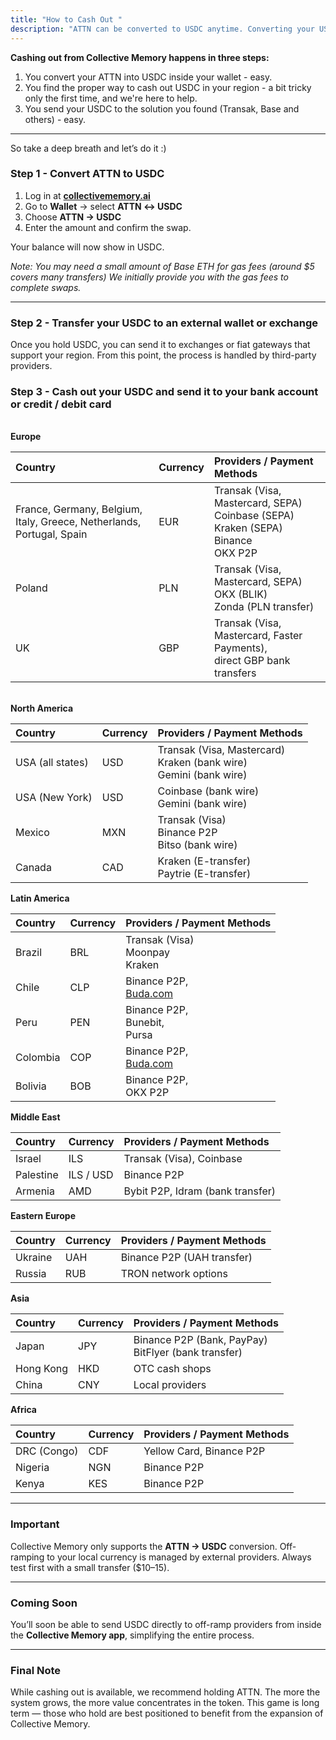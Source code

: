 ```yaml
---
title: "How to Cash Out "
description: "ATTN can be converted to USDC anytime. Converting your USDC to cash in your bank or credit/debit card involves 3rd party providers. In this article we’ll cover all you need to know about the whole process end to end.  Please note: if you have zero crypto experience (“normie”) this might seem complex, but once you’ll do it for the first time - it becomes quick and easy. The main challenge is to pick a solution that suits your region, but that’s a thing with any crypto."
---
```


**Cashing out from Collective Memory happens in three steps:**

1. You convert your ATTN into USDC inside your wallet - easy.
2. You find the proper way to cash out USDC in your region - a bit tricky only the first time, and we're here to help.
3. You send your USDC to the solution you found (Transak, Base and others) - easy.

---

So take a deep breath and let’s do it :)

### Step 1 - Convert ATTN to USDC

1. Log in at [**collectivememory.ai**](http://collectivememory.ai)
2. Go to **Wallet** → select **ATTN ↔ USDC**
3. Choose **ATTN → USDC**
4. Enter the amount and confirm the swap.

Your balance will now show in USDC.

_Note: You may need a small amount of Base ETH for gas fees (around \$5 covers many transfers) We initially provide you with the gas fees to complete swaps._

---

### Step 2 - Transfer your USDC to an external wallet or exchange

Once you hold USDC, you can send it to exchanges or fiat gateways that support your region. From this point, the process is handled by third-party providers.

### Step 3 - Cash out your USDC and send it to your bank account or credit / debit card

\
**Europe**

| **Country**                                                           | **Currency** | **Providers / Payment Methods**                                                                 |
| :-------------------------------------------------------------------- | :----------- | :---------------------------------------------------------------------------------------------- |
| France, Germany, Belgium, Italy, Greece, Netherlands, Portugal, Spain | EUR          | Transak (Visa, Mastercard, SEPA) Coinbase (SEPA) <br />Kraken (SEPA) <br />Binance<br />OKX P2P |
| Poland                                                                | PLN          | Transak (Visa, Mastercard, SEPA) <br />OKX (BLIK) <br />Zonda (PLN transfer)                    |
| UK                                                                    | GBP          | Transak (Visa, Mastercard, Faster Payments), <br />direct GBP bank transfers                    |

\
**North America**

| **Country**      | **Currency** | **Providers / Payment Methods**                                              |
| :--------------- | :----------- | :--------------------------------------------------------------------------- |
| USA (all states) | USD          | Transak (Visa, Mastercard) <br />Kraken (bank wire) <br />Gemini (bank wire) |
| USA (New York)   | USD          | Coinbase (bank wire) <br />Gemini (bank wire)                                |
| Mexico           | MXN          | Transak (Visa) <br />Binance P2P <br />Bitso (bank wire)                     |
| Canada           | CAD          | Kraken (E-transfer) <br />Paytrie (E-transfer)                               |

**Latin America**

| **Country** | **Currency** | **Providers / Payment Methods**                |
| :---------- | :----------- | :--------------------------------------------- |
| Brazil      | BRL          | Transak (Visa) <br />Moonpay <br />Kraken      |
| Chile       | CLP          | Binance P2P, <br />[Buda.com](http://Buda.com) |
| Peru        | PEN          | Binance P2P, <br />Bunebit, <br />Pursa        |
| Colombia    | COP          | Binance P2P, <br />[Buda.com](http://Buda.com) |
| Bolivia     | BOB          | Binance P2P, <br />OKX P2P                     |

**Middle East**

| **Country** | **Currency** | **Providers / Payment Methods**  |
| :---------- | :----------- | :------------------------------- |
| Israel      | ILS          | Transak (Visa), Coinbase         |
| Palestine   | ILS / USD    | Binance P2P                      |
| Armenia     | AMD          | Bybit P2P, Idram (bank transfer) |

**Eastern Europe**

| **Country** | **Currency** | **Providers / Payment Methods** |
| :---------- | :----------- | :------------------------------ |
| Ukraine     | UAH          | Binance P2P (UAH transfer)      |
| Russia      | RUB          | TRON network options            |

**Asia**

| **Country** | **Currency** | **Providers / Payment Methods**                           |
| :---------- | :----------- | :-------------------------------------------------------- |
| Japan       | JPY          | Binance P2P (Bank, PayPay) <br />BitFlyer (bank transfer) |
| Hong Kong   | HKD          | OTC cash shops                                            |
| China       | CNY          | Local providers                                           |

**Africa**

| **Country** | **Currency** | **Providers / Payment Methods** |
| :---------- | :----------- | :------------------------------ |
| DRC (Congo) | CDF          | Yellow Card, Binance P2P        |
| Nigeria     | NGN          | Binance P2P                     |
| Kenya       | KES          | Binance P2P                     |

---

### **Important**

Collective Memory only supports the **ATTN → USDC** conversion. Off-ramping to your local currency is managed by external providers. Always test first with a small transfer (\$10–15).

---

### **Coming Soon**

You’ll soon be able to send USDC directly to off-ramp providers from inside the **Collective Memory app**, simplifying the entire process.

---

### **Final Note**

While cashing out is available, we recommend holding ATTN. The more the system grows, the more value concentrates in the token. This game is long term — those who hold are best positioned to benefit from the expansion of Collective Memory.